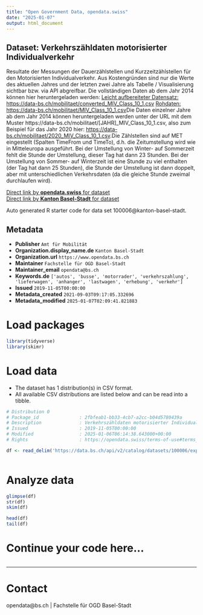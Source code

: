 ```yaml
---
title: "Open Government Data, opendata.swiss"
date: "2025-01-07"
output: html_document
---
```


## Dataset: Verkehrszähldaten motorisierter Individualverkehr

Resultate der Messungen der Dauerzählstellen und Kurzzeitzählstellen für den Motorisierten Individualverkehr. Aus Kostengründen sind nur die Werte des aktuellen Jahres und der letzten zwei Jahre als Tabelle / Visualisierung sichtbar bzw. via API abgreifbar. Die vollständigen Daten ab dem Jahr 2014 können hier heruntergeladen werden: [Leicht aufbereiteter Datensatz: https://data-bs.ch/mobilitaet/converted_MIV_Class_10_1.csv](https://data-bs.ch/mobilitaet/converted_MIV_Class_10_1.csv) [Rohdaten: https://data-bs.ch/mobilitaet/MIV_Class_10_1.csv](https://data-bs.ch/mobilitaet/MIV_Class_10_1.csv)Die Daten einzelner Jahre ab dem Jahr 2014 können heruntergeladen werden unter der URL mit dem Muster https://data-bs.ch/mobilitaet/[JAHR]_MIV_Class_10_1.csv, also zum Beispiel für das Jahr 2020 hier: [https://data-bs.ch/mobilitaet/2020_MIV_Class_10_1.csv](https://data-bs.ch/mobilitaet/2020_MIV_Class_10_1.csv).Die Zählstellen sind auf MET eingestellt (Spalten TimeFrom und TimeTo), d.h. die Zeitumstellung wird wie in Mitteleuropa ausgeführt. Bei der Umstellung von Winter- auf Sommerzeit fehlt die Stunde der Umstellung, dieser Tag hat dann 23 Stunden. Bei der Umstellung von Sommer- auf Winterzeit ist eine Stunde zu viel enthalten (der Tag hat dann 25 Stunden), die Stunde der Umstellung ist dann doppelt, aber mit unterschiedlichen Verkehrsdaten (da die gleiche Stunde zweimal durchlaufen wird).

[Direct link by **opendata.swiss** for dataset](https://opendata.swiss/de/dataset/verkehrszahldaten-motorisierter-individualverkehr)<br>
[Direct link by **Kanton Basel-Stadt** for dataset](https://data.bs.ch/explore/dataset/100006/)

Auto generated R starter code for data set 100006@kanton-basel-stadt.

## Metadata

- **Publisher** `Amt für Mobilität`
- **Organization.display_name.de** `Kanton Basel-Stadt`
- **Organization.url** `https://www.opendata.bs.ch`
- **Maintainer** `Fachstelle für OGD Basel-Stadt`
- **Maintainer_email** `opendata@bs.ch`
- **Keywords.de** `['autos', 'busse', 'motorrader', 'verkehrszahlung', 'lieferwagen', 'anhanger', 'lastwagen', 'erhebung', 'verkehr']`
- **Issued** `2019-11-05T00:00:00`
- **Metadata_created** `2021-09-03T09:17:05.332696`
- **Metadata_modified** `2025-01-07T02:09:41.821883`


# Load packages

```r

library(tidyverse)
library(skimr)

```

# Load data

-   The dataset has 1 distribution(s) in CSV format.
-   All available CSV distributions are listed below and can be read into a tibble.

```r

# Distribution 0
# Package_id               : 2fbfeab1-bb33-4cb7-a2cc-b04d5780439a
# Description              : Verkehrszähldaten motorisierter Individualverkehr (csv)
# Issued                   : 2019-11-05T00:00:00
# Modified                 : 2025-01-06T06:14:38.643000+00:00
# Rights                   : https://opendata.swiss/terms-of-use#terms_open

df <- read_delim('https://data.bs.ch/api/v2/catalog/datasets/100006/exports/csv?use_labels=true')



```

# Analyze data

```r

glimpse(df)
str(df)
skim(df)

head(df)
tail(df)

```

# Continue your code here...

```r

```

------------------------------------------------------------------------

# Contact

opendata@bs.ch | Fachstelle für OGD Basel-Stadt
